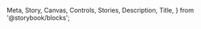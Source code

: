   Meta,
  Story,
  Canvas,
  Controls,
  Stories,
  Description,
  Title,
} from '@storybook/blocks';

<Meta of={RadioButtonGroupStories} />

<Title />

## Radio Button Group

<Canvas>
  <Story of={RadioButtonGroupStories.RadioButtonGroup} />
</Canvas>

Note: A default selected value must be specified.

### Properties & Controls

<Controls of={RadioButtonGroupStories.RadioButtonGroup} />

## Radio Button

<Canvas>
  <Story of={RadioButtonStories.RadioButton} />
</Canvas>

### Properties & Controls

<Controls of={RadioButtonStories.RadioButton} />

